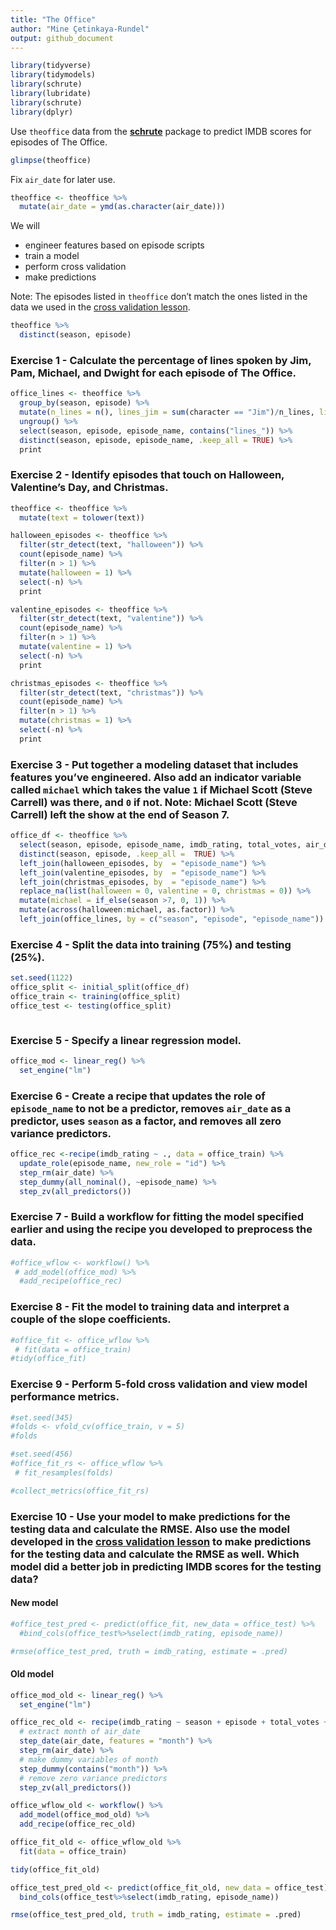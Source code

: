 ```yaml
---
title: "The Office"
author: "Mine Çetinkaya-Rundel"
output: github_document
---
```


```r
library(tidyverse)
library(tidymodels)
library(schrute)
library(lubridate)
library(schrute)
library(dplyr)
```

Use `theoffice` data from the [**schrute**](https://bradlindblad.github.io/schrute/) package to predict IMDB scores for episodes of The Office.

```r
glimpse(theoffice)
```

Fix `air_date` for later use.

```r
theoffice <- theoffice %>%
  mutate(air_date = ymd(as.character(air_date)))
```

We will

-   engineer features based on episode scripts
-   train a model
-   perform cross validation
-   make predictions

Note: The episodes listed in `theoffice` don't match the ones listed in the data we used in the [cross validation lesson](https://ids-s1-20.github.io/slides/week-10/w10-d02-cross-validation/w10-d02-cross-validation.html).

```r
theoffice %>%
  distinct(season, episode)
```

### Exercise 1 - Calculate the percentage of lines spoken by Jim, Pam, Michael, and Dwight for each episode of The Office.

```r
office_lines <- theoffice %>%
  group_by(season, episode) %>% 
  mutate(n_lines = n(), lines_jim = sum(character == "Jim")/n_lines, lines_dwight = sum(character == "Dwight")/n_lines, lines_pam = sum(character == "Pam")/n_lines, lines_michael = sum(character == "Michael")/n_lines) %>% 
  ungroup() %>% 
  select(season, episode, episode_name, contains("lines_")) %>% 
  distinct(season, episode, episode_name, .keep_all = TRUE) %>% 
  print
```

### Exercise 2 - Identify episodes that touch on Halloween, Valentine's Day, and Christmas.

```r
theoffice <- theoffice %>%
  mutate(text = tolower(text)) 

halloween_episodes <- theoffice %>%
  filter(str_detect(text, "halloween")) %>%
  count(episode_name) %>%
  filter(n > 1) %>%
  mutate(halloween = 1) %>%
  select(-n) %>%
  print
```

```r
valentine_episodes <- theoffice %>%
  filter(str_detect(text, "valentine")) %>%
  count(episode_name) %>%
  filter(n > 1) %>%
  mutate(valentine = 1) %>%
  select(-n) %>%
  print
```

```r
christmas_episodes <- theoffice %>%
  filter(str_detect(text, "christmas")) %>%
  count(episode_name) %>%
  filter(n > 1) %>%
  mutate(christmas = 1) %>%
  select(-n) %>%
  print
```

### Exercise 3 - Put together a modeling dataset that includes features you've engineered. Also add an indicator variable called `michael` which takes the value `1` if Michael Scott (Steve Carrell) was there, and `0` if not. Note: Michael Scott (Steve Carrell) left the show at the end of Season 7.

```r
office_df <- theoffice %>%
  select(season, episode, episode_name, imdb_rating, total_votes, air_date) %>%
  distinct(season, episode, .keep_all =  TRUE) %>%
  left_join(halloween_episodes, by  = "episode_name") %>%
  left_join(valentine_episodes, by  = "episode_name") %>%
  left_join(christmas_episodes, by  = "episode_name") %>%
  replace_na(list(halloween = 0, valentine = 0, christmas = 0)) %>%
  mutate(michael = if_else(season >7, 0, 1)) %>%
  mutate(across(halloween:michael, as.factor)) %>%
  left_join(office_lines, by = c("season", "episode", "episode_name"))
```

### Exercise 4 - Split the data into training (75%) and testing (25%).

```r
set.seed(1122)
office_split <- initial_split(office_df)
office_train <- training(office_split)
office_test <- testing(office_split)



```

### Exercise 5 - Specify a linear regression model.

```r
office_mod <- linear_reg() %>%
  set_engine("lm")
```

### Exercise 6 - Create a recipe that updates the role of `episode_name` to not be a predictor, removes `air_date` as a predictor, uses `season` as a factor, and removes all zero variance predictors.

```r
office_rec <-recipe(imdb_rating ~ ., data = office_train) %>%
  update_role(episode_name, new_role = "id") %>%
  step_rm(air_date) %>%
  step_dummy(all_nominal(), ~episode_name) %>%
  step_zv(all_predictors())

```

### Exercise 7 - Build a workflow for fitting the model specified earlier and using the recipe you developed to preprocess the data.

```r
#office_wflow <- workflow() %>%
 # add_model(office_mod) %>%
  #add_recipe(office_rec) 
```

### Exercise 8 - Fit the model to training data and interpret a couple of the slope coefficients.

```r
#office_fit <- office_wflow %>%
 # fit(data = office_train) 
#tidy(office_fit)

```

### Exercise 9 - Perform 5-fold cross validation and view model performance metrics.

```r
#set.seed(345)
#folds <- vfold_cv(office_train, v = 5)
#folds

#set.seed(456)
#office_fit_rs <- office_wflow %>%
 # fit_resamples(folds)

#collect_metrics(office_fit_rs)
```

### Exercise 10 - Use your model to make predictions for the testing data and calculate the RMSE. Also use the model developed in the [cross validation lesson](https://ids-s1-20.github.io/slides/week-10/w10-d02-cross-validation/w10-d02-cross-validation.html) to make predictions for the testing data and calculate the RMSE as well. Which model did a better job in predicting IMDB scores for the testing data?

#### New model

```r
#office_test_pred <- predict(office_fit, new_data = office_test) %>%
  #bind_cols(office_test%>%select(imdb_rating, episode_name))

#rmse(office_test_pred, truth = imdb_rating, estimate = .pred)
```

#### Old model

```r
office_mod_old <- linear_reg() %>%
  set_engine("lm")

office_rec_old <- recipe(imdb_rating ~ season + episode + total_votes + air_date, data = office_train) %>%
  # extract month of air_date
  step_date(air_date, features = "month") %>%
  step_rm(air_date) %>%
  # make dummy variables of month 
  step_dummy(contains("month")) %>%
  # remove zero variance predictors
  step_zv(all_predictors())

office_wflow_old <- workflow() %>%
  add_model(office_mod_old) %>%
  add_recipe(office_rec_old)

office_fit_old <- office_wflow_old %>%
  fit(data = office_train)

tidy(office_fit_old)

office_test_pred_old <- predict(office_fit_old, new_data = office_test) %>%
  bind_cols(office_test%>%select(imdb_rating, episode_name))

rmse(office_test_pred_old, truth = imdb_rating, estimate = .pred)

```
